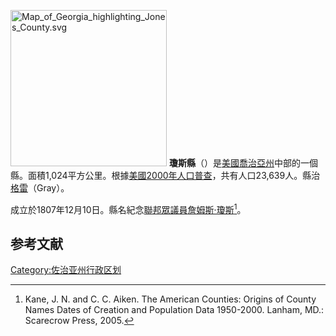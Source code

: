{{noteTA
|T=zh-hans:琼斯县 (佐治亚州);zh-hk:瓊斯縣 (喬治亞州);zh-tw:瓊斯郡 (喬治亞州);
}}
{{Otheruses|瓊斯縣|subject=美國喬治亞州的一個縣|other=同名的縣}}
[[File:Map_of_Georgia_highlighting_Jones_County.svg|250px]]
'''瓊斯縣'''（{{lang-en|Jones County}}）是[[美國|美國]][[喬治亞州|喬治亞州]]中部的一個縣。面積1,024平方公里。根據[[美國2000年人口普查|美國2000年人口普查]]，共有人口23,639人。縣治[[格雷_(喬治亞州)|格雷]]（Gray）。

成立於1807年12月10日。縣名紀念[[美國眾議院|聯邦眾議員]][[詹姆斯·瓊斯|詹姆斯·瓊斯]]<ref>Kane, J. N. and C. C. Aiken. The American Counties: Origins of County Names Dates of Creation and Population Data 1950-2000. Lanham, MD.: Scarecrow Press, 2005.</ref>。

== 参考文献 ==
<div class="references-small">
<references />
</div>

{{coord|display=title}}
{{瓊斯縣 (喬治亞州)}}
{{Georgia}}
{{normdaten}}
{{DEFAULTSORT:Jones County}}
{{Georgia state-stub}}
[[Category:佐治亚州行政区划|Category:佐治亚州行政区划]]